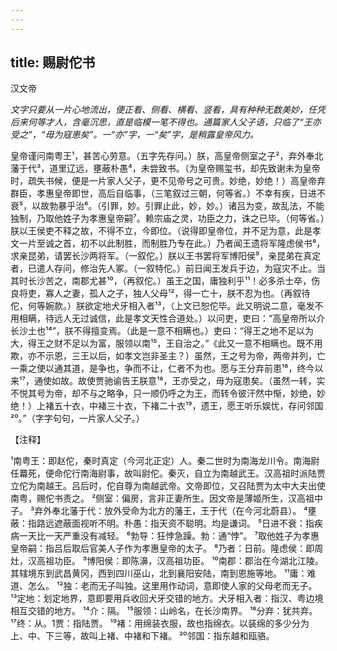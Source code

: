 ```yaml
---
---
---
```

title: 赐尉佗书
---



汉文帝

*文字只要从一片心地流出，便正看、侧看、横看、竖看，具有种种无数美妙，任凭后来何等才人，含毫沉思，直是临模一笔不得也。通篇家人父子语，只临了“王亦受之”，“毋为寇患矣”。一“亦”字，一“矣”字，是稍露皇帝风力。*

皇帝谨问南粤王¹，甚苦心劳意。（五字先存问。）朕，高皇帝侧室之子²，弃外奉北藩于代³，道里辽远，壅蔽朴愚⁴，未尝致书。（为皇帝赐玺书，却先致谢未为皇帝时，疏失书候，便是一片家人父子，更不见帝号之可贵。妙绝，妙绝！）高皇帝弃群臣，孝惠皇帝即世，高后自临事，（三笔叙过三朝，何等省。）不幸有疾，日进不衰⁵，以故勃暴乎治⁶。（引罪，妙。引罪止此，妙，妙。）诸吕为变，故乱法，不能独制，乃取他姓子为孝惠皇帝嗣⁷。赖宗庙之灵，功臣之力，诛之已毕。（何等省。）朕以王侯吏不释之故，不得不立，今即位。（说得即皇帝位，并不足为意，此是孝文一片至诚之首，初不以此制胜，而制胜乃专在此。）乃者闻王遗将军隆虑侯书⁸，求亲昆弟，请罢长沙两将军。（一叙佗。）朕以王书罢将军博阳侯⁹，亲昆弟在真定者，已遣人存问，修治先人冢。（一叙特佗。）前日闻王发兵于边，为寇灾不止。当其时长沙苦之，南郡尤甚¹⁰，（再叙佗。）虽王之国，庸独利乎¹¹！必多杀士卒，伤良将吏，寡人之妻，孤人之子，独人父母¹²，得一亡十，朕不忍为也。（再叙待佗，何等婉款。）朕欲定地犬牙相入者¹³，（上文已恕佗毕。此又明说二意，毫发不用相瞒，待远人无过诚信，此是孝文天性合道处。）以问吏，吏曰：“高皇帝所以介长沙土也¹⁴”，朕不得擅变焉。（此是一意不相瞒也。）吏曰：“得王之地不足以为大，得王之财不足以为富，服领以南¹⁵，王自治之。”《此又一意不相瞒也。既不用欺，亦不示恩，三王以后，如孝文岂非圣主？）虽然，王之号为帝，两帝并列，亡一乘之使以通其道，是争也，争而不让，仁者不为也。愿与王分弃前患¹⁶，终今以来¹⁷，通使如故。故使贾驰谕告王朕意¹⁸，王亦受之，毋为寇患矣。（虽然一转，实不悦其号为帝，却不与之略争，只一顺仍呼之为王，而转令彼汗然中惭，妙绝，妙绝！）上褚五十衣，中褚三十衣，下褚二十衣¹⁹，遗王，愿王听乐娱忧，存问邻国²⁰。”（字字句句，一片家人父子。）

【注释】

¹南粤王：即赵佗，秦时真定（今河北正定）人。秦二世时为南海龙川令。南海尉任羃死，便命佗行南海尉事，故叫尉佗。秦灭，自立为南越武王。汉高祖时派陆贾立佗为南越王。吕后时，佗自尊为南越武帝。文帝即位，又召陆贾为太中大夫出使南粤，赐佗书责之。
²侧室：偏房，言非正妻所生。因文帝是薄姬所生，汉高祖中子。
³弃外奉北藩于代：放外受命为北方的藩王，王于代（在今河北蔚县）。
⁴壅蔽：指路远遮蔽面视听不明。朴愚：指天资不聪明。均是谦词。
⁵日进不衰：指疾病一天比一天严重没有减轻。
⁶勃导：狂悖急躁。勃：通“悖”。
⁷取他姓子为孝惠皇帝嗣：指吕后取后官美人子作为孝惠皇帝的太子。
⁸乃者：日前。隆虑侯：即周灶，汉高祖功臣。
⁹博阳侯：即陈濞，汉高祖功臣。
¹⁰南郡：郡治在今湖北江陵。其辖境东到武昌黄冈，西到四川巫山，北到襄阳安陆，南到恩施等地。
¹¹庸：难道、怎么。
¹²独：老而无子叫独。这里用作动词，意即使人家的父母老而无子。
¹³定地：划定地界，意即要用兵收回犬牙交错的地方。犬牙相入者：指汉、粤边境相互交错的地方。
¹⁴介：隔。
¹⁵服领：山岭名，在长沙南界。
¹⁶分弃：犹共弃。
¹⁷终：从。1贾：指陆贾。
¹⁹褚：用绵装衣服，故也指绵衣。以装绵的多少分为上、中、下三等，故叫上褚、中褚和下褚。
²⁰邻国：指东越和瓯骆。